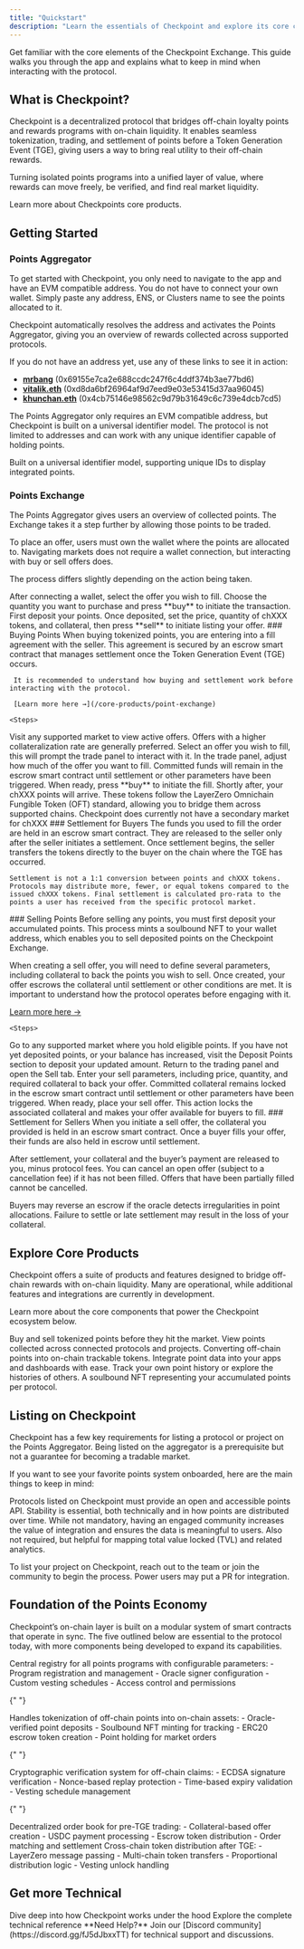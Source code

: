 ```yaml
---
title: "Quickstart"
description: "Learn the essentials of Checkpoint and explore its core capabilities"
---
```


Get familiar with the core elements of the Checkpoint Exchange. This guide walks you through the app
and explains what to keep in mind when interacting with the protocol.

## What is Checkpoint?

Checkpoint is a decentralized protocol that bridges off-chain loyalty points and rewards programs
with on-chain liquidity. It enables seamless tokenization, trading, and settlement of points before
a Token Generation Event (TGE), giving users a way to bring real utility to their off-chain rewards.

Turning isolated points programs into a unified layer of value, where rewards can move freely, be
verified, and find real market liquidity.

<Card title="Product Overview" icon="text" href="/core-products" horizontal>
  Learn more about Checkpoints core products.
</Card>

## Getting Started

### Points Aggregator

To get started with Checkpoint, you only need to navigate to the app and have an EVM compatible
address. You do not have to connect your own wallet. Simply paste any address, ENS, or Clusters name
to see the points allocated to it.

Checkpoint automatically resolves the address and activates the Points Aggregator, giving you an
overview of rewards collected across supported protocols.

If you do not have an address yet, use any of these links to see it in action:

- [**mrbang**](https://points.0xportal.io/?address=0x69155e7ca2e688ccdc247f6c4ddf374b3ae77bd6)
  (0x69155e7ca2e688ccdc247f6c4ddf374b3ae77bd6)
- [**vitalik.eth**](https://points.0xportal.io/?address=0xd8da6bf26964af9d7eed9e03e53415d37aa96045)
  (0xd8da6bf26964af9d7eed9e03e53415d37aa96045)
- [**khunchan.eth**](https://points.0xportal.io/?address=0x4cb75146e98562c9d79b31649c6c739e4dcb7cd5)
  (0x4cb75146e98562c9d79b31649c6c739e4dcb7cd5)

The Points Aggregator only requires an EVM compatible address, but Checkpoint is built on a
universal identifier model. The protocol is not limited to addresses and can work with any unique
identifier capable of holding points.

<Info>
  Built on a universal identifier model, supporting unique IDs to display integrated points.
</Info>

### Points Exchange

The Points Aggregator gives users an overview of collected points. The Exchange takes it a step
further by allowing those points to be traded.

To place an offer, users must own the wallet where the points are allocated to. Navigating markets
does not require a wallet connection, but interacting with buy or sell offers does.

The process differs slightly depending on the action being taken.

<CardGroup cols={2}>
  <Card title="Buying Points" icon="shopping-cart">
    After connecting a wallet, select the offer you wish to fill. Choose the quantity you want to
    purchase and press **buy** to initiate the transaction.
  </Card>
  <Card title="Selling Points" icon="store">
    First deposit your points. Once deposited, set the price, quantity of chXXX tokens, and
    collateral, then press **sell** to initiate listing your offer.
  </Card>
</CardGroup>

<Tabs>
  <Tab title="Buying Points" icon="shopping-cart">
    ### Buying Points
    When buying tokenized points, you are entering into a fill agreement with the seller. This agreement is secured by an escrow smart contract that manages settlement once the Token Generation Event (TGE) occurs.

     It is recommended to understand how buying and settlement work before interacting with the protocol.
     
     [Learn more here →](/core-products/point-exchange)

    <Steps>

  <Step title="Navigate to market">
    Visit any supported market to view active offers. Offers with a higher collateralization rate are generally preferred.
  </Step>
  <Step title="Select an offer">
    Select an offer you wish to fill, this will prompt the trade panel to interact with it.
  </Step>
  <Step title="Decide on the fill">
    In the trade panel, adjust how much of the offer you want to fill.
    <Note>Committed funds will remain in the escrow smart contract until settlement or other parameters have been triggered.</Note>
  </Step>
  <Step title="Buy points">
    When ready, press **buy** to initiate the fill.
  </Step>
    <Step title="Receive points">
    Shortly after, your chXXX points will arrive. These tokens follow the LayerZero Omnichain Fungible Token (OFT) standard, allowing you to bridge them across supported chains.
    <Warning>Checkpoint does currently not have a secondary market for chXXX</Warning>
  </Step>
</Steps>
    ### Settlement for Buyers
    The funds you used to fill the order are held in an escrow smart contract. They are released to the seller only after the seller initiates a settlement. Once settlement begins, the seller transfers the tokens directly to the buyer on the chain where the TGE has occurred.

    Settlement is not a 1:1 conversion between points and chXXX tokens. Protocols may distribute more, fewer, or equal tokens compared to the issued chXXX tokens. Final settlement is calculated pro-rata to the points a user has received from the specific protocol market.

  </Tab>
  <Tab title="Selling Points" icon="store">
    ### Selling Points
    Before selling any points, you must first deposit your accumulated points. This process mints a soulbound NFT to your wallet address, which enables you to sell deposited points on the Checkpoint Exchange.

When creating a sell offer, you will need to define several parameters, including collateral to back the points you wish to sell. Once created, your offer escrows the collateral until settlement or other conditions are met. It is important to understand how the protocol operates before engaging with it.

[Learn more here →](/core-products/point-exchange)

    <Steps>

  <Step title="Navigate to market">
    Go to any supported market where you hold eligible points.
  </Step>
  <Step title="Deposit points">
    If you have not yet deposited points, or your balance has increased, visit the Deposit Points section to deposit your updated amount.
  </Step>
  <Step title="Input sell parameters">
    Return to the trading panel and open the Sell tab. Enter your sell parameters, including price, quantity, and required collateral to back your offer.
    <Note>Committed collateral remains locked in the escrow smart contract until settlement or other parameters have been triggered.</Note>
  </Step>
    <Step title="Sell points">
    When ready, place your sell offer. This action locks the associated collateral and makes your offer available for buyers to fill.
  </Step>
</Steps>
    ### Settlement for Sellers
    When you initiate a sell offer, the collateral you provided is held in an escrow smart contract. Once a buyer fills your offer, their funds are also held in escrow until settlement.

After settlement, your collateral and the buyer’s payment are released to you, minus protocol fees.
You can cancel an open offer (subject to a cancellation fee) if it has not been filled. Offers that
have been partially filled cannot be cancelled.

Buyers may reverse an escrow if the oracle detects irregularities in point allocations. Failure to
settle or late settlement may result in the loss of your collateral.

  </Tab>
</Tabs>

## Explore Core Products

Checkpoint offers a suite of products and features designed to bridge off-chain rewards with
on-chain liquidity. Many are operational, while additional features and integrations are currently
in development.

Learn more about the core components that power the Checkpoint ecosystem below.

<CardGroup cols={2}>
  <Card
    title="Points Exchange"
    icon="store"
    href="/core-products/point-exchange"
  >
    Buy and sell tokenized points before they hit the market.
  </Card>
  <Card
    title="Points Aggregator"
    icon="coins"
    href="/core-products/point-aggregator"
  >
    View points collected across connected protocols and projects.
  </Card>
  <Card
    title="Points Oracle"
    icon="certificate"
    href="/core-products/point-oracle"
  >
    Converting off-chain points into on-chain trackable tokens.
  </Card>
  <Card
    title="Points API"
    icon="server"
    href="/core-products/point-api"
  >
    Integrate point data into your apps and dashboards with ease.
  </Card>
  <Card
    title="Points Tracking"
    icon="chart-area"
    href="/core-products/point-tracking"
  >
    Track your own point history or explore the histories of others.
  </Card>
  <Card
    title="Points NFT"
    icon="camera-retro"
    href="/core-products/checkpoint-point-nfts"
  >
    A soulbound NFT representing your accumulated points per protocol.
  </Card>
</CardGroup>

## Listing on Checkpoint

Checkpoint has a few key requirements for listing a protocol or project on the Points Aggregator.
Being listed on the aggregator is a prerequisite but not a guarantee for becoming a tradable market.

If you want to see your favorite points system onboarded, here are the main things to keep in mind:

<Steps>
  <Step title="Open points API">
    Protocols listed on Checkpoint must provide an open and accessible points API.
  </Step>
  <Step title="Stable points API">
    Stability is essential, both technically and in how points are distributed over time.
  </Step>
  <Step title="Active Community">
    While not mandatory, having an engaged community increases the value of integration and ensures
    the data is meaningful to users.
  </Step>
  <Step title="DefiLlama Integration">
    Also not required, but helpful for mapping total value locked (TVL) and related analytics.
  </Step>
</Steps>

To list your project on Checkpoint, reach out to the team or join the community to begin the
process. Power users may put a PR for integration.

## Foundation of the Points Economy

Checkpoint’s on-chain layer is built on a modular system of smart contracts that operate in sync.
The five outlined below are essential to the protocol today, with more components being developed to
expand its capabilities.

<AccordionGroup>
  <Accordion title="Registry Contract" icon="book">
    Central registry for all points programs with configurable parameters:
    - Program registration and management
    - Oracle signer configuration
    - Custom vesting schedules
    - Access control and permissions
  </Accordion>

{" "}

<Accordion title="Deposit Contract" icon="inbox">
  Handles tokenization of off-chain points into on-chain assets: - Oracle-verified point deposits -
  Soulbound NFT minting for tracking - ERC20 escrow token creation - Point holding for market orders
</Accordion>

{" "}

<Accordion title="Oracle Contract" icon="certificate">
  Cryptographic verification system for off-chain claims: - ECDSA signature verification -
  Nonce-based replay protection - Time-based expiry validation - Vesting schedule management
</Accordion>

{" "}

<Accordion title="Market Contract" icon="store">
  Decentralized order book for pre-TGE trading: - Collateral-based offer creation - USDC payment
  processing - Escrow token distribution - Order matching and settlement
</Accordion>

  <Accordion title="Settlement Contract" icon="handshake">
    Cross-chain token distribution after TGE:
    - LayerZero message passing
    - Multi-chain token transfers
    - Proportional distribution logic
    - Vesting unlock handling
  </Accordion>
</AccordionGroup>

## Get more Technical

<CardGroup cols={2}>
  <Card title="Read the Architecture" icon="book-open" href="/architecture">
    Dive deep into how Checkpoint works under the hood
  </Card>
  <Card title="Browse Smart Contracts" icon="code" href="/technical-reference/smart-contracts">
    Explore the complete technical reference
  </Card>
</CardGroup>

<Note>
  **Need Help?** Join our [Discord community](https://discord.gg/fJ5dJbxxTT) for technical support
  and discussions.
</Note>
